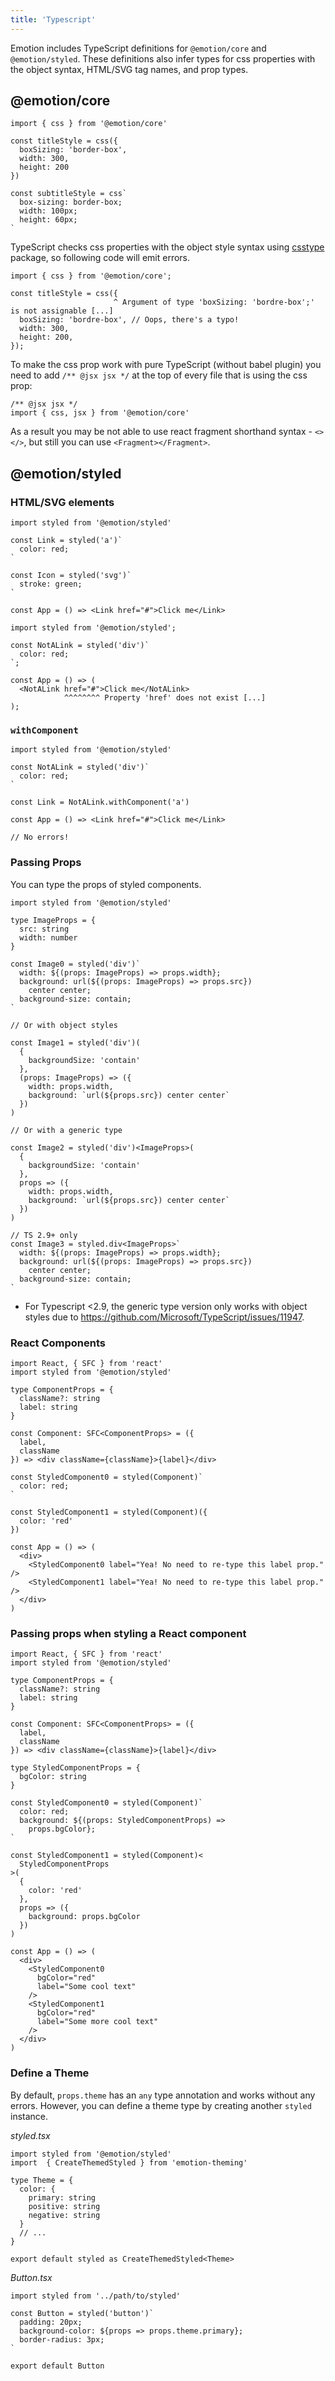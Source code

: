 ```yaml
---
title: 'Typescript'
---
```


Emotion includes TypeScript definitions for `@emotion/core` and `@emotion/styled`. These definitions also infer types for css properties with the object syntax, HTML/SVG tag names, and prop types.

## @emotion/core

```tsx
import { css } from '@emotion/core'

const titleStyle = css({
  boxSizing: 'border-box',
  width: 300,
  height: 200
})

const subtitleStyle = css`
  box-sizing: border-box;
  width: 100px;
  height: 60px;
`
```

TypeScript checks css properties with the object style syntax using [csstype](https://www.npmjs.com/package/csstype) package, so following code will emit errors.

```tsx
import { css } from '@emotion/core';

const titleStyle = css({
                       ^ Argument of type 'boxSizing: 'bordre-box';' is not assignable [...]
  boxSizing: 'bordre-box', // Oops, there's a typo!
  width: 300,
  height: 200,
});
```

To make the css prop work with pure TypeScript (without babel plugin) you need to add `/** @jsx jsx */` at the top of every file that is using the css prop:

```tsx
/** @jsx jsx */
import { css, jsx } from '@emotion/core'
```

As a result you may be not able to use react fragment shorthand syntax - `<></>`, but still you can use `<Fragment></Fragment>`.

## @emotion/styled

### HTML/SVG elements

```tsx
import styled from '@emotion/styled'

const Link = styled('a')`
  color: red;
`

const Icon = styled('svg')`
  stroke: green;
`

const App = () => <Link href="#">Click me</Link>
```

```tsx
import styled from '@emotion/styled';

const NotALink = styled('div')`
  color: red;
`;

const App = () => (
  <NotALink href="#">Click me</NotALink>
            ^^^^^^^^ Property 'href' does not exist [...]
);
```

### `withComponent`

```tsx
import styled from '@emotion/styled'

const NotALink = styled('div')`
  color: red;
`

const Link = NotALink.withComponent('a')

const App = () => <Link href="#">Click me</Link>

// No errors!
```

### Passing Props

You can type the props of styled components.

```tsx
import styled from '@emotion/styled'

type ImageProps = {
  src: string
  width: number
}

const Image0 = styled('div')`
  width: ${(props: ImageProps) => props.width};
  background: url(${(props: ImageProps) => props.src})
    center center;
  background-size: contain;
`

// Or with object styles

const Image1 = styled('div')(
  {
    backgroundSize: 'contain'
  },
  (props: ImageProps) => ({
    width: props.width,
    background: `url(${props.src}) center center`
  })
)

// Or with a generic type

const Image2 = styled('div')<ImageProps>(
  {
    backgroundSize: 'contain'
  },
  props => ({
    width: props.width,
    background: `url(${props.src}) center center`
  })
)

// TS 2.9+ only
const Image3 = styled.div<ImageProps>`
  width: ${(props: ImageProps) => props.width};
  background: url(${(props: ImageProps) => props.src})
    center center;
  background-size: contain;
`
```

- For Typescript <2.9, the generic type version only works with object styles due to https://github.com/Microsoft/TypeScript/issues/11947.

### React Components

```tsx
import React, { SFC } from 'react'
import styled from '@emotion/styled'

type ComponentProps = {
  className?: string
  label: string
}

const Component: SFC<ComponentProps> = ({
  label,
  className
}) => <div className={className}>{label}</div>

const StyledComponent0 = styled(Component)`
  color: red;
`

const StyledComponent1 = styled(Component)({
  color: 'red'
})

const App = () => (
  <div>
    <StyledComponent0 label="Yea! No need to re-type this label prop." />
    <StyledComponent1 label="Yea! No need to re-type this label prop." />
  </div>
)
```

### Passing props when styling a React component

```tsx
import React, { SFC } from 'react'
import styled from '@emotion/styled'

type ComponentProps = {
  className?: string
  label: string
}

const Component: SFC<ComponentProps> = ({
  label,
  className
}) => <div className={className}>{label}</div>

type StyledComponentProps = {
  bgColor: string
}

const StyledComponent0 = styled(Component)`
  color: red;
  background: ${(props: StyledComponentProps) =>
    props.bgColor};
`

const StyledComponent1 = styled(Component)<
  StyledComponentProps
>(
  {
    color: 'red'
  },
  props => ({
    background: props.bgColor
  })
)

const App = () => (
  <div>
    <StyledComponent0
      bgColor="red"
      label="Some cool text"
    />
    <StyledComponent1
      bgColor="red"
      label="Some more cool text"
    />
  </div>
)
```

### Define a Theme

By default, `props.theme` has an `any` type annotation and works without any errors.
However, you can define a theme type by creating another `styled` instance.

_styled.tsx_

```tsx
import styled from '@emotion/styled'
import  { CreateThemedStyled } from 'emotion-theming'

type Theme = {
  color: {
    primary: string
    positive: string
    negative: string
  }
  // ...
}

export default styled as CreateThemedStyled<Theme>
```

_Button.tsx_

```tsx
import styled from '../path/to/styled'

const Button = styled('button')`
  padding: 20px;
  background-color: ${props => props.theme.primary};
  border-radius: 3px;
`

export default Button
```
